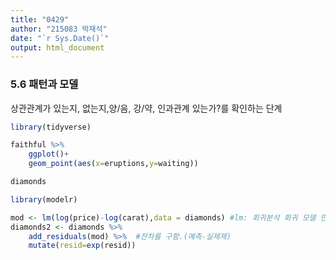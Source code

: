 ```yaml
---
title: "0429"
author: "215083 박재석"
date: "`r Sys.Date()`"
output: html_document
---
```

### 5.6 패턴과 모델 
상관관계가 있는지, 없는지,양/음, 강/약, 인과관계 있는가?를 확인하는 단계
```r
library(tidyverse)
```
```r
faithful %>% 
    ggplot()+
    geom_point(aes(x=eruptions,y=waiting))
```
```r
diamonds
```
```r
library(modelr)

mod <- lm(log(price)-log(carat),data = diamonds) #lm: 회귀분석 회귀 모델 만듦
diamonds2 <- diamonds %>% 
    add_residuals(mod) %>%  #잔차를 구함.(예측-실제제)
    mutate(resid=exp(resid))
```